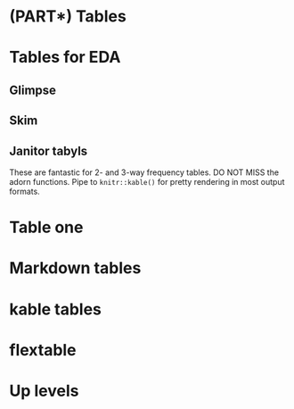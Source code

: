 # (PART\*) Tables {-}

# Tables for EDA

## Glimpse

## Skim

## Janitor tabyls

These are fantastic for 2- and 3-way frequency tables. DO NOT MISS the adorn functions. Pipe to `knitr::kable()` for pretty rendering in most output formats.

# Table one

# Markdown tables

# kable tables

# flextable

# Up levels {#up-tables}

